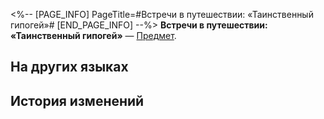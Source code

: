 <%-- [PAGE_INFO]
PageTitle=#Встречи в путешествии: «Таинственный гипогей»#
[END_PAGE_INFO] --%>
{{Предмет Инфобокс
|id          = 309006
|Изображение = Предмет Встречи в путешествии- «Таинственный гипогей».png
|Тип         = 
|Инвентарь   = 
|Редкость    = 4
|Эффект      = 
|Описание    = Красивый конверт с индивидуальным билетом. При использовании вы можете выбрать одного из следующих персонажей 4★:<br />Гуйнайфэнь, Ханья, Тинъюнь или Хук.
}}
{{Описание|«Встречайте новых спутников в своих путешествиях».}}
'''Встречи в путешествии: «Таинственный гипогей»''' — [[Предмет]].

==На других языках==
{{На других языках
|en   = Fateful Crossings: Hypogeum Enigma
|zhs  = 旅程之遇：「地宫迷踪」
|zht  = 旅程之遇：「地宮迷蹤」
|ja   = 旅の出会い「地下迷宮の謎」
|ko   = 여정에서의 만남: 「지하 궁전 수수께끼」
|es   = Encuentros en el viaje: Hipogeo misterioso
|fr   = Rencontres&nbsp;: Hypogée mystérieux
|ru   = Встречи в путешествии: «Таинственный гипогей»
|th   = การพบพานระหว่างเดินทาง: เขาวงกตเร้นลับ
|vi   = Hành Trình Gặp Gỡ: Địa Cung Bí Ẩn
|de   = Schicksalhafte Begegnungen: Mysteriöses Labyrinth
|id   = Fateful Crossings: "Misteri Hipogeum"
|pt   = Encontro Destinado: Enigma do Hipogeu
}}

==История изменений==
{{История изменений|3.5}}